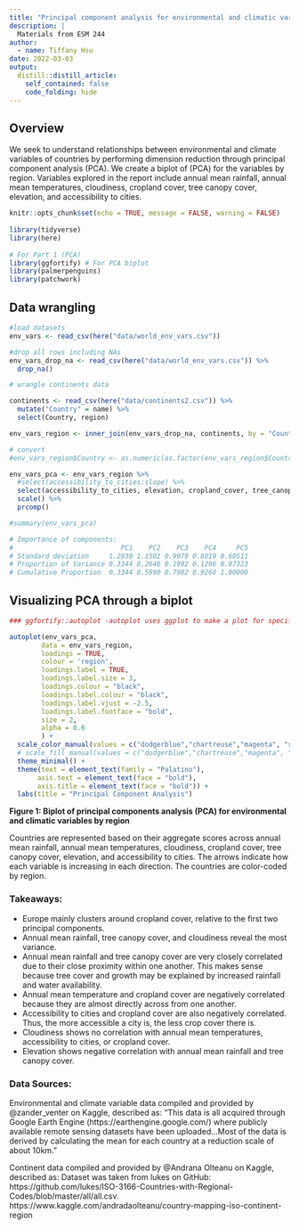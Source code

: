 ```yaml
---
title: "Principal component analysis for environmental and climatic variables"
description: |
  Materials from ESM 244
author:
  - name: Tiffany Hsu
date: 2022-03-03
output:
  distill::distill_article:
    self_contained: false
    code_folding: hide 
---
```


## Overview 

We seek to understand relationships between environmental and climate variables of countries by performing dimension reduction through principal component analysis (PCA). We create a biplot of  (PCA) for the variables by region. Variables explored in the report include annual mean rainfall, annual mean temperatures, cloudiness, cropland cover, tree canopy cover, elevation, and accessibility to cities.


```r
knitr::opts_chunk$set(echo = TRUE, message = FALSE, warning = FALSE)
 
library(tidyverse)
library(here)
 
# For Part 1 (PCA)
library(ggfortify) # For PCA biplot
library(palmerpenguins)
library(patchwork)

```

## Data wrangling
```r
#load datasets
env_vars <- read_csv(here("data/world_env_vars.csv"))

#drop all rows including NAs
env_vars_drop_na <- read_csv(here("data/world_env_vars.csv")) %>% 
  drop_na()

# wrangle continents data

continents <- read_csv(here("data/continents2.csv")) %>% 
  mutate("Country" = name) %>% 
  select(Country, region)

env_vars_region <- inner_join(env_vars_drop_na, continents, by = "Country")

# convert
#env_vars_region$Country <- as.numeric(as.factor(env_vars_region$Country))

env_vars_pca <- env_vars_region %>%
  #select(accessibility_to_cities:slope) %>% 
  select(accessibility_to_cities, elevation, cropland_cover, tree_canopy_cover, rain_mean_annual, temp_mean_annual, cloudiness) %>% 
  scale() %>% 
  prcomp()

#summary(env_vars_pca)

# Importance of components:
#                           PC1    PC2    PC3    PC4     PC5
# Standard deviation     1.2930 1.1502 0.9979 0.8019 0.60511
# Proportion of Variance 0.3344 0.2646 0.1992 0.1286 0.07323
# Cumulative Proportion  0.3344 0.5990 0.7982 0.9268 1.00000
```


## Visualizing PCA through a **biplot**
```r
### ggfortify::autoplot -autoplot uses ggplot to make a plot for specific data types (ie PCA)

autoplot(env_vars_pca,
        data = env_vars_region,
        loadings = TRUE,
        colour = 'region',
        loadings.label = TRUE,
        loadings.label.size = 3,
        loadings.colour = "black",
        loadings.label.colour = "black",
        loadings.label.vjust = -2.5,
        loadings.label.fontface = "bold",
        size = 2,
        alpha = 0.6
        ) +
  scale_color_manual(values = c("dodgerblue","chartreuse","magenta", "slateblue1", "darkorange")) +
  # scale_fill_manual(values = c("dodgerblue","chartreuse","magenta", "slateblue1", "darkorange")) +
  theme_minimal() + 
  theme(text = element_text(family = "Palatino"),
       axis.text = element_text(face = "bold"),
       axis.title = element_text(face = "bold")) + 
  labs(title = "Principal Component Analysis")

```

**Figure 1: Biplot of principal components analysis (PCA) for environmental and climatic variables by region** 

Countries are represented based on their aggregate scores across annual mean rainfall, annual mean temperatures, cloudiness, cropland cover, tree canopy cover, elevation, and accessibility to cities. The arrows indicate how each variable is increasing in each direction. The countries are color-coded by region. 


### **Takeaways:**

- Europe mainly clusters around cropland cover, relative to the first two principal components. 
- Annual mean rainfall, tree canopy cover, and cloudiness reveal the most variance. 
- Annual mean rainfall and tree canopy cover are very closely correlated due to their close proximity within one another. This makes sense because tree cover and growth may be explained by increased rainfall and water availability.
- Annual mean temperature and cropland cover are negatively correlated because they are almost directly across from one another.
- Accessibility to cities and cropland cover are also negatively correlated. Thus, the more accessible a city is, the less crop cover there is. 
- Cloudiness shows no correlation with annual mean temperatures, accessibility to cities, or cropland cover.
- Elevation shows negative correlation with annual mean rainfall and tree canopy cover.


### Data Sources:
Environmental and climate variable data compiled and provided by @zander_venter on Kaggle, described as: “This data is all acquired through Google Earth Engine (https://earthengine.google.com/) where publicly available remote sensing datasets have been uploaded...Most of the data is derived by calculating the mean for each country at a reduction scale of about 10km.”

Continent data compiled and provided by @Andrana Olteanu on Kaggle, described as: Dataset was taken from lukes on GitHub: https://github.com/lukes/ISO-3166-Countries-with-Regional-Codes/blob/master/all/all.csv. https://www.kaggle.com/andradaolteanu/country-mapping-iso-continent-region 


